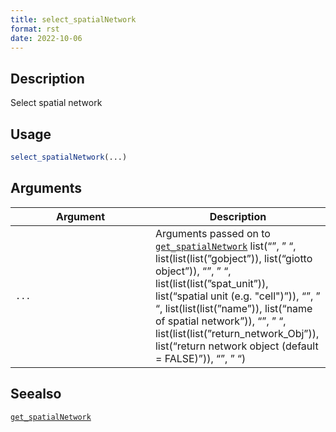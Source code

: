 ```yaml
--- 
title: select_spatialNetwork 
format: rst 
date: 2022-10-06 
--- 
```


## Description

Select spatial network


## Usage

```r
select_spatialNetwork(...)
```


## Arguments

Argument      |Description
------------- |----------------
`...`     |      Arguments passed on to [`get_spatialNetwork`](#getspatialnetwork)   list("\n", "    ", list(list(list("gobject")), list("giotto object")), "\n", "    ", list(list(list("spat_unit")), list("spatial unit (e.g. \"cell\")")), "\n", "    ", list(list(list("name")), list("name of spatial network")), "\n", "    ", list(list(list("return_network_Obj")), list("return network object (default = FALSE)")), "\n", "  ")


## Seealso

[`get_spatialNetwork`](#getspatialnetwork)


